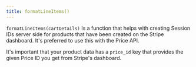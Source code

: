 ```yaml
---
title: formatLineItems()
---
```


`formatLineItems(cartDetails)` Is a function that helps with creating Session IDs server side
for products that have been created on the Stripe dashboard. It's preferred to use this with the
Price API.


It's important that your product data has a `price_id` key that provides the given Price ID you get
from Stripe's dashboard.
